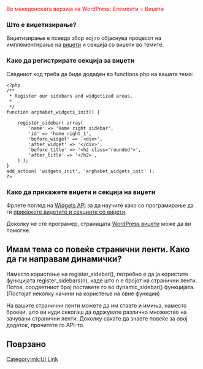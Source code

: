{{Languages|
{{en|Widgetizing Themes}}
{{mk|Виџетизирање}}
}}

<font color="red">Во македонската верзија на WordPress: Елементи = Виџети</font>

===Што е виџетизирање?===
Виџетизирање е псевдо збор кој го објаснува процесот на имплементирање на [http://codex.wordpress.org/Glossary#Widget виџети] и секција со виџети во темите.

===Како да регистрирате секција за виџети===
Следниот код треба да биде додаден во functions.php на вашата тема:

<pre id="how-to-register-a-widget-area">
<?php
/**
 * Register our sidebars and widgetized areas.
 *
 */
function arphabet_widgets_init() {

	register_sidebar( array(
		'name' => 'Home right sidebar',
		'id' => 'home_right_1',
		'before_widget' => '<div>',
		'after_widget' => '</div>',
		'before_title' => '<h2 class="rounded">',
		'after_title' => '</h2>',
	) );
}
add_action( 'widgets_init', 'arphabet_widgets_init' );
?>
</pre>

=== Како да прикажете виџети и секција на виџети ===
Фрлете поглед на [http://codex.wordpress.org/Widgets_API Widgets API] за да научите како со програмирање да ги [http://codex.wordpress.org/Widgets_API#Displaying_Widgets прикажете виџетите и секциите со виџети].

Доколку не сте програмер, страницата [http://codex.wordpress.org/WordPress_Widgets WordPress виџети] може да ви помогне.

==Имам тема со повеќе странични ленти. Како да ги направам динамички?==

Наместо користење на register_sidebar(), потребно е да ја користите функцијата register_sidebars(n), каде што n е бројот на странични ленти. Потоа, соодветниот број поставете го во dynamic_sidebar() функцијата. (Постојат неколку начини на користење на овие функции)

На вашите странични ленти можете да им ставте и имиња, наместо броеви, што ви нуди секогаш да одржувате различно множество на зачувани странични ленти. Доколку сакате да знаете повеќе за овој додаток, прочитете го API-то.

== Поврзано ==

{{Sidebar Tags}}

{{Widget Tags}}

[[Category:mk:UI Link]]